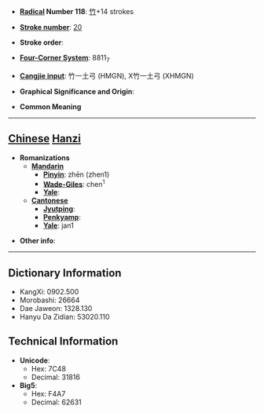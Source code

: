 * '''[[Wiktionary:Chinese radical index| Radical]] Number 118''': [[Wiktionary:Chinese radical index 竹|竹]]+14 strokes

* '''[[Wiktionary:Chinese total strokes index|Stroke number]]''': [[Wiktionary:Chinese total strokes index 20|20]]

* '''Stroke order''': 

* '''[[Wiktionary:Chinese four corner index|Four-Corner System]]''': 8811<sub>7</sub>

* '''[[Wiktionary:Chinese Cangjie index|Cangjie input]]''': 竹一土弓 (HMGN), X竹一土弓 (XHMGN)

* '''Graphical Significance and Origin''': 

* '''Common Meaning'''

----

== [[Chinese]] [[Hanzi]] ==

* '''Romanizations'''
** '''[[Mandarin]]'''
*** '''[[Pinyin]]''': zhēn (zhen1)
*** '''[[Wade-Giles]]''': chen<sup>1</sup>
*** '''[[Yale]]''': 
** '''[[Cantonese]]'''
*** '''[[Jyutping]]''':
*** '''[[Penkyamp]]''': 
*** '''[[Yale]]''': jan1

* '''Other info''': 

----

== Dictionary Information ==

* KangXi: 0902.500
* Morobashi: 26664
* Dae Jaweon: 1328.130
* Hanyu Da Zidian: 53020.110

== Technical Information ==

* '''Unicode''':
** Hex: 7C48
** Decimal: 31816
* '''Big5''':
** Hex: F4A7
** Decimal: 62631